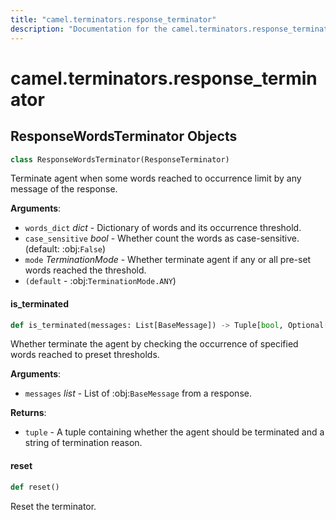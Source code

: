 ```yaml
---
title: "camel.terminators.response_terminator"
description: "Documentation for the camel.terminators.response_terminator module"
---
```


<a id="camel.terminators.response_terminator"></a>

# camel.terminators.response\_terminator

<a id="camel.terminators.response_terminator.ResponseWordsTerminator"></a>

## ResponseWordsTerminator Objects

```python
class ResponseWordsTerminator(ResponseTerminator)
```

Terminate agent when some words reached to occurrence
limit by any message of the response.

**Arguments**:

- `words_dict` _dict_ - Dictionary of words and its occurrence
  threshold.
- `case_sensitive` _bool_ - Whether count the words as
  case-sensitive. (default: :obj:`False`)
- `mode` _TerminationMode_ - Whether terminate agent if any
  or all pre-set words reached the threshold.
- `(default` - :obj:`TerminationMode.ANY`)

<a id="camel.terminators.response_terminator.ResponseWordsTerminator.is_terminated"></a>

#### is\_terminated

```python
def is_terminated(messages: List[BaseMessage]) -> Tuple[bool, Optional[str]]
```

Whether terminate the agent by checking the occurrence
of specified words reached to preset thresholds.

**Arguments**:

- `messages` _list_ - List of :obj:`BaseMessage` from a response.
  

**Returns**:

- `tuple` - A tuple containing whether the agent should be
  terminated and a string of termination reason.

<a id="camel.terminators.response_terminator.ResponseWordsTerminator.reset"></a>

#### reset

```python
def reset()
```

Reset the terminator.

